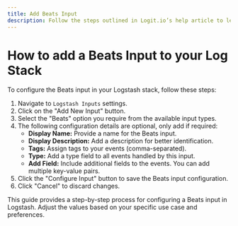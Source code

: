 ```yaml
---
title: Add Beats Input
description: Follow the steps outlined in Logit.io’s help article to learn how to configure a Beats Input on your Logstash Instance.
---
```


# How to add a Beats Input to your Log Stack

To configure the Beats input in your Logstash stack, follow these steps:

1. Navigate to `Logstash Inputs` settings.
2. Click on the "Add New Input" button.
3. Select the "Beats" option you require from the available input types.
4. The following configuration details are optional, only add if required:
   - **Display Name:** Provide a name for the Beats input.
   - **Display Description:** Add a description for better identification.
   - **Tags:** Assign tags to your events (comma-separated).
   - **Type:** Add a type field to all events handled by this input.
   - **Add Field:** Include additional fields to the events. You can add multiple key-value pairs.
5. Click the "Configure Input" button to save the Beats input configuration.
6. Click "Cancel" to discard changes.

This guide provides a step-by-step process for configuring a Beats input in Logstash. 
Adjust the values based on your specific use case and preferences.